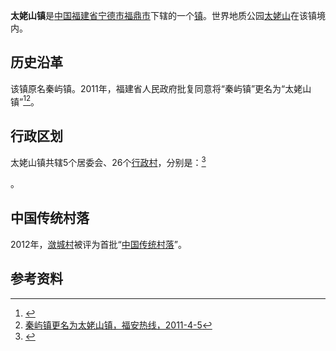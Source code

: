{{中国乡级行政区
| 行政区全称 = 太姥山镇
| 景观照片文件名 =File:Fuding - Dianxia Zhen - P1220442.JPG
| 景观照片描述 =
| 汉语拼音 =
| 通用拼音 =
| 注音符號 =
| 其它标音类型1 =
| 其它标音1 =
| 其它标音类型2 =
| 其它标音2 =
| 其它语言类型1 =
| 其它语言地名1 =
| 其它语言类型2 =
| 其它语言地名2 =
| 上级行政区 = [[福建省|福建省]][[宁德市|宁德市]][[福鼎市|福鼎市]]
| 行政区类别 = [[镇|镇]]
| 总面积 =116.7平方公里
| 户籍人口 =5.3万人
| 户籍人口年份 =
| 常住人口 =
| 常住人口年份 =
| 人口密度 =
| 行政区划 =
| 官方网站 =
| 政府驻地 =
| 邮政编码 =
| 电话区号 = 593
| 毗邻行政区 =
| 位置图文件名 =
| 位置图描述 =
}}
'''太姥山镇'''是[[中华人民共和国|中国]][[福建省|福建省]][[宁德市|宁德市]][[福鼎市|福鼎市]]下辖的一个[[镇|镇]]。世界地质公园[[太姥山|太姥山]]在该镇境内。

== 历史沿革 ==
该镇原名秦屿镇。2011年，福建省人民政府批复同意将“秦屿镇”更名为“太姥山镇”<ref>{{cite web|author=福建省人民政府|title=福建省人民政府关于同意福鼎市秦屿镇更名为太姥山镇的批复|url=http://www.fujian.gov.cn/zfxxgkl/xxgkml/jgzz/mzcjbzzc/201104/t20110407_350005.htm|accessdate=2011-11-22}}{{dead link|date=2017年12月 |bot=InternetArchiveBot |fix-attempted=yes }}</ref><ref>[http://www.fa998.cn/xinwen/newsshow.asp?id=1789 秦屿镇更名为太姥山镇，福安热线，2011-4-5]{{dead link|date=2017年12月 |bot=InternetArchiveBot |fix-attempted=yes }}</ref>。

== 行政区划 ==

太姥山镇共辖5个居委会、26个[[行政村|行政村]]，分别是：<ref>{{PRC admin/ref sgc|35/09/82/104/000}}</ref>

{{PRC admin/children|35/09/82/104/000}}。

==中国传统村落==
2012年，[[潋城村|潋城村]]被评为首批“[[中国传统村落|中国传统村落]]”。

== 参考资料 ==
{{reflist}}

{{PRC admin/navcat|35/09/82/104/000}}